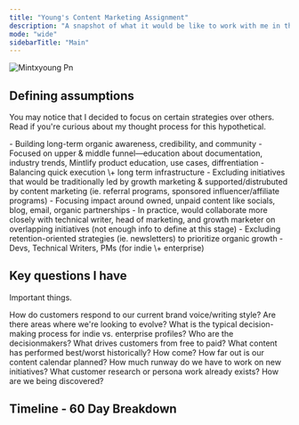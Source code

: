 ```yaml
---
title: "Young's Content Marketing Assignment"
description: "A snapshot of what it would be like to work with me in the first 60 days! "
mode: "wide"
sidebarTitle: "Main"
---
```


![Mintxyoung Pn](/mintxyoung.png)

## Defining assumptions

You may notice that I decided to focus on certain strategies over others. Read if you're curious about my thought process for this hypothetical.

<AccordionGroup>
  <Accordion title="Goals" icon="bullseye" iconType="regular">
    - Building long-term organic awareness, credibility, and community
    - Focused on upper & middle funnel—education about documentation, industry trends, Mintlify product education, use cases, diffrentiation
    - Balancing quick execution \+ long term infrastructure
  </Accordion>
  <Accordion title="Scope" icon="arrow-down-big-small">
    - Excluding initiatives that would be traditionally led by growth marketing & supported/distrubuted by content marketing (ie. referral programs, sponsored influencer/affiliate programs)
      - Focusing impact around owned, unpaid content like socials, blog, email, organic partnerships
      - In practice, would collaborate more closely with technical writer, head of marketing, and growth marketer on overlapping initiatives (not enough info to define at this stage)
    - Excluding retention-oriented strategies (ie. newsletters) to prioritize organic growth
  </Accordion>
  <Accordion title="Target audience" icon="people">
    - Devs, Technical Writers, PMs (for indie \+ enterprise)
  </Accordion>
</AccordionGroup>

## Key questions I have

Important things.

<Columns cols={2}>
  <Card title="Branding & voice" icon="megaphone">
    How do customers respond to our current brand voice/writing style? Are there areas where we're looking to evolve?
  </Card>
  <Card title="Buying process" icon="coin">
    What is the typical decision-making process for indie vs. enterprise profiles? Who are the decisionmakers? What drives customers from free to paid?
  </Card>
  <Card title="Past performance" icon="newspaper">
    What content has performed best/worst historically? How come?
  </Card>
  <Card title="Content backlog" icon="ball-pile">
    How far out is our content calendar planned? How much runway do we have to work on new initiatives? 
  </Card>
  <Card title="Customer Insights" icon="sparkles">
    What customer research or persona work already exists? How are we being discovered?
  </Card>
</Columns>

## Timeline - 60 Day Breakdown

<Card title="60 Day Breakdown" icon="calendar" href="Calendar.mdx">
  
</Card>